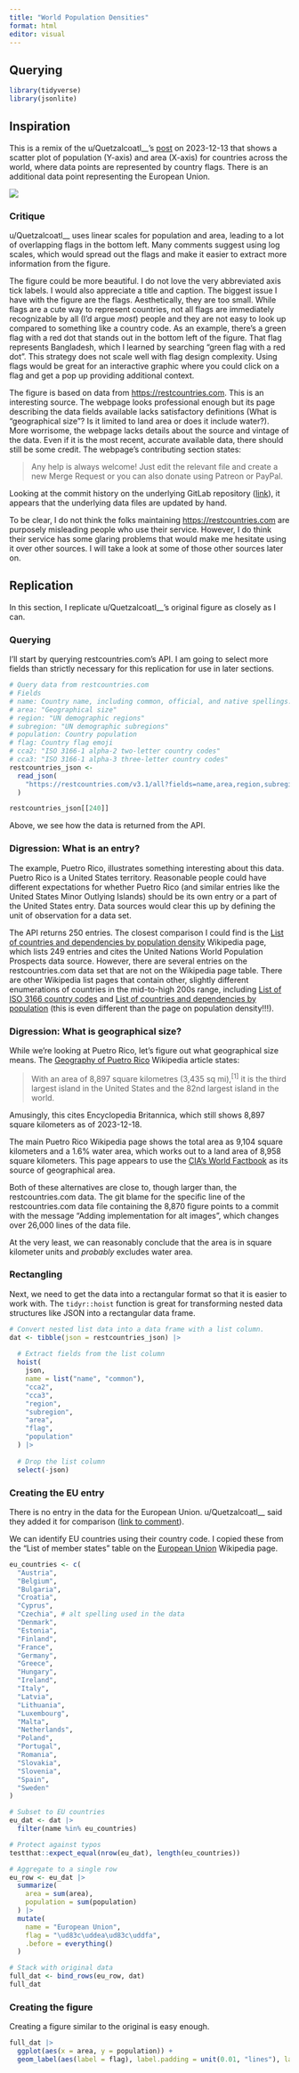 ```yaml
---
title: "World Population Densities"
format: html
editor: visual
---
```


## Querying

```r
library(tidyverse)
library(jsonlite)
```

## Inspiration

This is a remix of the u/Quetzalcoatl\_\_'s [post](https://www.reddit.com/r/dataisbeautiful/comments/18hyzto/oc_to_give_an_order_of_magnitude/) on 2023-12-13 that shows a scatter plot of population (Y-axis) and area (X-axis) for countries across the world, where data points are represented by country flags. There is an additional data point representing the European Union.

[![](references/20231213_country_population_area.jpg)](https://www.reddit.com/r/dataisbeautiful/comments/18hyzto/oc_to_give_an_order_of_magnitude/)

### Critique

u/Quetzalcoatl\_\_ uses linear scales for population and area, leading to a lot of overlapping flags in the bottom left. Many comments suggest using log scales, which would spread out the flags and make it easier to extract more information from the figure.

The figure could be more beautiful. I do not love the very abbreviated axis tick labels. I would also appreciate a title and caption. The biggest issue I have with the figure are the flags. Aesthetically, they are too small. While flags are a cute way to represent countries, not all flags are immediately recognizable by all (I'd argue *most*) people and they are not easy to look up compared to something like a country code. As an example, there's a green flag with a red dot that stands out in the bottom left of the figure. That flag represents Bangladesh, which I learned by searching "green flag with a red dot". This strategy does not scale well with flag design complexity. Using flags would be great for an interactive graphic where you could click on a flag and get a pop up providing additional context.

The figure is based on data from <https://restcountries.com>. This is an interesting source. The webpage looks professional enough but its page describing the data fields available lacks satisfactory definitions (What is "geographical size"? Is it limited to land area or does it include water?). More worrisome, the webpage lacks details about the source and vintage of the data. Even if it is the most recent, accurate available data, there should still be some credit. The webpage's contributing section states:

> Any help is always welcome! Just edit the relevant file and create a new Merge Request or you can also donate using Patreon or PayPal.

Looking at the commit history on the underlying GitLab repository ([link](https://gitlab.com/restcountries/restcountries/-/commits/master)), it appears that the underlying data files are updated by hand.

To be clear, I do not think the folks maintaining <https://restcountries.com> are purposely misleading people who use their service. However, I do think their service has some glaring problems that would make me hesitate using it over other sources. I will take a look at some of those other sources later on.

## Replication

In this section, I replicate u/Quetzalcoatl\_\_'s original figure as closely as I can.

### Querying

I'll start by querying restcountries.com's API. I am going to select more fields than strictly necessary for this replication for use in later sections.

```r
# Query data from restcountries.com
# Fields
# name: Country name, including common, official, and native spellings.
# area: "Geographical size"
# region: "UN demographic regions"
# subregion: "UN demographic subregions"
# population: Country population
# flag: Country flag emoji
# cca2: "ISO 3166-1 alpha-2 two-letter country codes"
# cca3: "ISO 3166-1 alpha-3 three-letter country codes"
restcountries_json <-
  read_json(
    "https://restcountries.com/v3.1/all?fields=name,area,region,subregion,population,flag,cca2,cca3"
  )

restcountries_json[[240]]

```

Above, we see how the data is returned from the API.

### Digression: What is an entry?

The example, Puetro Rico, illustrates something interesting about this data. Puetro Rico is a United States territory. Reasonable people could have different expectations for whether Puetro Rico (and similar entries like the United States Minor Outlying Islands) should be its own entry or a part of the United States entry. Data sources would clear this up by defining the unit of observation for a data set.

The API returns 250 entries. The closest comparison I could find is the [List of countries and dependencies by population density](https://en.wikipedia.org/wiki/List_of_countries_and_dependencies_by_population_density) Wikipedia page, which lists 249 entries and cites the United Nations World Population Prospects data source. However, there are several entries on the restcountries.com data set that are not on the Wikipedia page table. There are other Wikipedia list pages that contain other, slightly different enumerations of countries in the mid-to-high 200s range, including [List of ISO 3166 country codes](https://en.wikipedia.org/wiki/List_of_ISO_3166_country_codes) and [List of countries and dependencies by population](https://en.wikipedia.org/wiki/List_of_countries_and_dependencies_by_population) (this is even different than the page on population density!!!).

### Digression: What is geographical size?

While we're looking at Puetro Rico, let's figure out what geographical size means. The [Geography of Puetro Rico](https://en.wikipedia.org/wiki/Geography_of_Puerto_Rico) Wikipedia article states:

> With an area of 8,897 square kilometres (3,435 sq mi),^\[1\]^ it is the third largest island in the United States and the 82nd largest island in the world.

Amusingly, this cites Encyclopedia Britannica, which still shows 8,897 square kilometers as of 2023-12-18.

The main Puetro Rico Wikipedia page shows the total area as 9,104 square kilometers and a 1.6% water area, which works out to a land area of 8,958 square kilometers. This page appears to use the [CIA's World Factbook](https://www.cia.gov/the-world-factbook/countries/puerto-rico/) as its source of geographical area.

Both of these alternatives are close to, though larger than, the restcountries.com data. The git blame for the specific line of the restcountries.com data file containing the 8,870 figure points to a commit with the message "Adding implementation for alt images", which changes over 26,000 lines of the data file.

At the very least, we can reasonably conclude that the area is in square kilometer units and *probably* excludes water area.

### Rectangling

Next, we need to get the data into a rectangular format so that it is easier to work with. The `tidyr::hoist` function is great for transforming nested data structures like JSON into a rectangular data frame.

```r
# Convert nested list data into a data frame with a list column.
dat <- tibble(json = restcountries_json) |>
  
  # Extract fields from the list column
  hoist(
    json,
    name = list("name", "common"),
    "cca2",
    "cca3",
    "region",
    "subregion",
    "area",
    "flag",
    "population"
  ) |>
  
  # Drop the list column
  select(-json)
```

### Creating the EU entry

There is no entry in the data for the European Union. u/Quetzalcoatl\_\_ said they added it for comparison ([link to comment](https://www.reddit.com/r/dataisbeautiful/comments/18hyzto/comment/kddsun4/?utm_source=reddit&utm_medium=web2x&context=3)).

We can identify EU countries using their country code. I copied these from the "List of member states" table on the [European Union](https://en.wikipedia.org/wiki/European_Union#Member_states) Wikipedia page.

```r
eu_countries <- c(
  "Austria",
  "Belgium",
  "Bulgaria",
  "Croatia",
  "Cyprus",
  "Czechia", # alt spelling used in the data
  "Denmark",
  "Estonia",
  "Finland",
  "France",
  "Germany",
  "Greece",
  "Hungary",
  "Ireland",
  "Italy",
  "Latvia",
  "Lithuania",
  "Luxembourg",
  "Malta",
  "Netherlands",
  "Poland",
  "Portugal",
  "Romania",
  "Slovakia",
  "Slovenia",
  "Spain",
  "Sweden"
)

# Subset to EU countries
eu_dat <- dat |>
  filter(name %in% eu_countries)

# Protect against typos
testthat::expect_equal(nrow(eu_dat), length(eu_countries))

# Aggregate to a single row
eu_row <- eu_dat |>
  summarize(
    area = sum(area),
    population = sum(population)
  ) |>
  mutate(
    name = "European Union",
    flag = "\ud83c\uddea\ud83c\uddfa",
    .before = everything()
  ) 

# Stack with original data
full_dat <- bind_rows(eu_row, dat)
full_dat
```

### Creating the figure

Creating a figure similar to the original is easy enough.

```r
full_dat |>
  ggplot(aes(x = area, y = population)) +
  geom_label(aes(label = flag), label.padding = unit(0.01, "lines"), label.size = 0.1)
```
